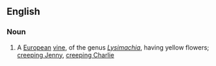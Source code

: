 ==English==

===Noun===
{{en-noun}}

# A [[European]] [[vine]], of the genus ''[[Lysimachia]]'', having yellow flowers; [[creeping Jenny]], [[creeping Charlie]]